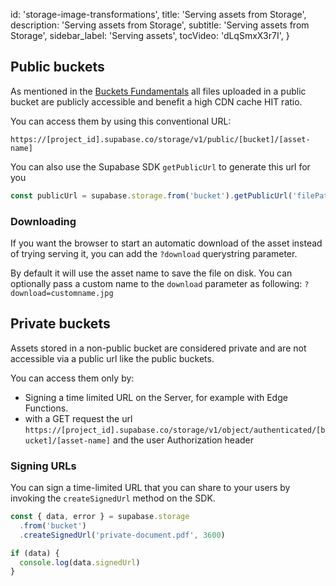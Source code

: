 
  id: 'storage-image-transformations',
  title: 'Serving assets from Storage',
  description: 'Serving assets from Storage',
  subtitle: 'Serving assets from Storage',
  sidebar_label: 'Serving assets',
  tocVideo: 'dLqSmxX3r7I',
}

## Public buckets

As mentioned in the [Buckets Fundamentals](/docs/guides/storage/buckets/fundamentals) all files uploaded in a public bucket are publicly accessible and benefit a high CDN cache HIT ratio.

You can access them by using this conventional URL:

```
https://[project_id].supabase.co/storage/v1/public/[bucket]/[asset-name]
```

You can also use the Supabase SDK `getPublicUrl` to generate this url for you

```js
const publicUrl = supabase.storage.from('bucket').getPublicUrl('filePath.jpg')
```

### Downloading

If you want the browser to start an automatic download of the asset instead of trying serving it, you can add the `?download` querystring parameter.

By default it will use the asset name to save the file on disk. You can optionally pass a custom name to the `download` parameter as following: `?download=customname.jpg`

## Private buckets

Assets stored in a non-public bucket are considered private and are not accessible via a public url like the public buckets.

You can access them only by:

- Signing a time limited URL on the Server, for example with Edge Functions.
- with a GET request the url `https://[project_id].supabase.co/storage/v1/object/authenticated/[bucket]/[asset-name]` and the user Authorization header

### Signing URLs

You can sign a time-limited URL that you can share to your users by invoking the `createSignedUrl` method on the SDK.

```js
const { data, error } = supabase.storage
  .from('bucket')
  .createSignedUrl('private-document.pdf', 3600)

if (data) {
  console.log(data.signedUrl)
}
```


